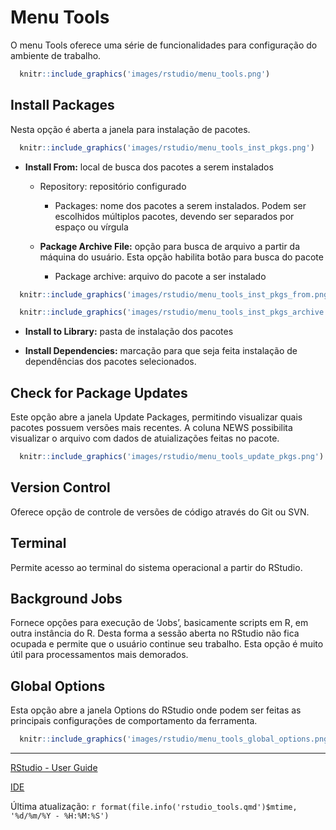 # Menu Tools

O menu Tools oferece uma série de funcionalidades para configuração do ambiente de trabalho.

```r
  knitr::include_graphics('images/rstudio/menu_tools.png')
```

## Install Packages

Nesta opção é aberta a janela para instalação de pacotes.

```r
  knitr::include_graphics('images/rstudio/menu_tools_inst_pkgs.png')
```

-   **Install From:** local de busca dos pacotes a serem instalados

    -   Repository: repositório configurado

        -   Packages: nome dos pacotes a serem instalados. Podem ser escolhidos múltiplos pacotes, devendo ser separados por espaço ou vírgula

    -   **Package Archive File:** opção para busca de arquivo a partir da máquina do usuário. Esta opção habilita botão para busca do pacote

        -   Package archive: arquivo do pacote a ser instalado

```r
  knitr::include_graphics('images/rstudio/menu_tools_inst_pkgs_from.png')
```

```r
  knitr::include_graphics('images/rstudio/menu_tools_inst_pkgs_archive.png')
```

-   **Install to Library:** pasta de instalação dos pacotes

-   **Install Dependencies:** marcação para que seja feita instalação de dependências dos pacotes selecionados.

## Check for Package Updates

Este opção abre a janela Update Packages, permitindo visualizar quais pacotes possuem versões mais recentes. A coluna NEWS possibilita visualizar o arquivo com dados de atuializações feitas no pacote.

```r
  knitr::include_graphics('images/rstudio/menu_tools_update_pkgs.png')
```

## Version Control

Oferece opção de controle de versões de código através do Git ou SVN.

## Terminal

Permite acesso ao terminal do sistema operacional a partir do RStudio.

## Background Jobs

Fornece opções para execução de 'Jobs', basicamente scripts em R, em outra instância do R. Desta forma a sessão aberta no RStudio não fica ocupada e permite que o usuário continue seu trabalho. Esta opção é muito útil para processamentos mais demorados.

## Global Options

Esta opção abre a janela Options do RStudio onde podem ser feitas as principais configurações de comportamento da ferramenta.

```r
  knitr::include_graphics('images/rstudio/menu_tools_global_options.png')
```

------------------------------------------------------------------------

[RStudio - User Guide](https://docs.posit.co/ide/user/)

[IDE](https://en.wikipedia.org/wiki/Integrated_development_environment)

Última atualização: `r format(file.info('rstudio_tools.qmd')$mtime, '%d/%m/%Y - %H:%M:%S')`
